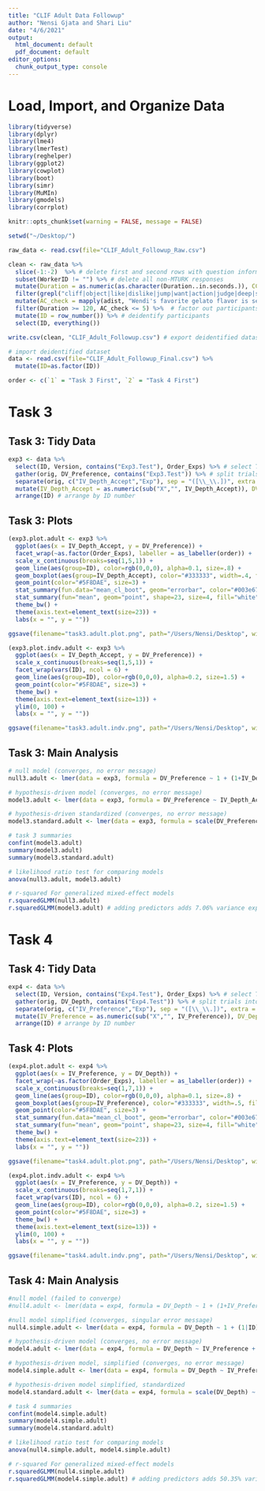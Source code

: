 ---
title: "CLIF Adult Data Followup"
author: "Nensi Gjata and Shari Liu"
date: "4/6/2021"
output:
  html_document: default
  pdf_document: default
editor_options:
  chunk_output_type: console
---

# Load, Import, and Organize Data

```{r load, message=FALSE}
library(tidyverse)
library(dplyr)
library(lme4)
library(lmerTest)
library(reghelper)
library(ggplot2)
library(cowplot)
library(boot)
library(simr)
library(MuMIn)
library(gmodels)
library(corrplot)

knitr::opts_chunk$set(warning = FALSE, message = FALSE) 

setwd("~/Desktop/")
```

```{r cleanup, echo=FALSE, eval=FALSE}
raw_data <- read.csv(file="CLIF_Adult_Followup_Raw.csv")

clean <- raw_data %>%
  slice(-1:-2)  %>% # delete first and second rows with question information
  subset(WorkerID != "") %>% # delete all non-MTURK responses
  mutate(Duration = as.numeric(as.character(Duration..in.seconds.)), CC6 = as.character(CC6), AC=as.character(AC)) %>% # convert exclusion measures to characters or numbers
  filter(grepl("cliff|object|like|dislike|jump|want|action|judge|deep|shallow|rate|small|big|answer|figure", CC6)) %>% # filter out participants who did not include at least 1 keyword in their responses
  mutate(AC_check = mapply(adist, "Wendi's favorite gelato flavor is sea salt caramel", AC)) %>%  # create column for mistakes in attention check
  filter(Duration >= 120, AC_check <= 5) %>%  # factor out participants who spent less than four minutes, greater than five mistakes in attention check
  mutate(ID = row_number()) %>% # deidentify participants
  select(ID, everything())

write.csv(clean, "CLIF_Adult_Followup.csv") # export deidentified dataset
```

```{r import.data}
# import deidentified dataset
data <- read.csv(file="CLIF_Adult_Followup_Final.csv") %>% 
  mutate(ID=as.factor(ID))

order <- c(`1` = "Task 3 First", `2` = "Task 4 First")
```










# Task 3

## Task 3: Tidy Data
```{r exp3, echo=FALSE}
exp3 <- data %>%
  select(ID, Version, contains("Exp3.Test"), Order_Exps) %>% # select Task 3 trials, ID, and Version
  gather(orig, DV_Preference, contains("Exp3.Test")) %>% # split trials into rows
  separate(orig, c("IV_Depth_Accept","Exp"), sep = "([\\_\\.])", extra = "drop") %>% # separate trial number
  mutate(IV_Depth_Accept = as.numeric(sub("X","", IV_Depth_Accept)), DV_Preference = ifelse(Version %in% "A", 100 - as.numeric(DV_Preference), as.numeric(DV_Preference))) %>% # find depth, adjust for counterbalancing
  arrange(ID) # arrange by ID number
```

## Task 3: Plots
```{r exp3.plot, echo=FALSE, eval=FALSE}
(exp3.plot.adult <- exp3 %>% 
  ggplot(aes(x = IV_Depth_Accept, y = DV_Preference)) +
  facet_wrap(~as.factor(Order_Exps), labeller = as_labeller(order)) +
  scale_x_continuous(breaks=seq(1,5,1)) +
  geom_line(aes(group=ID), color=rgb(0,0,0), alpha=0.1, size=.8) +
  geom_boxplot(aes(group=IV_Depth_Accept), color="#333333", width=.4, fill=NA, size=1) +
  geom_point(color="#5F8DAE", size=3) +
  stat_summary(fun.data="mean_cl_boot", geom="errorbar", color="#003e67", width=0.15, size=1.5) +
  stat_summary(fun="mean", geom="point", shape=23, size=4, fill="white", color="#003e67", stroke=2) +
  theme_bw() +
  theme(axis.text=element_text(size=23)) +
  labs(x = "", y = ""))

ggsave(filename="task3.adult.plot.png", path="/Users/Nensi/Desktop", width = 30, height = 21, units = "cm", dpi=300)
```

```{r exp3.plot.indv, echo=FALSE, eval=FALSE}
(exp3.plot.indv.adult <- exp3 %>% 
  ggplot(aes(x = IV_Depth_Accept, y = DV_Preference)) +
  scale_x_continuous(breaks=seq(1,5,1)) +
  facet_wrap(vars(ID), ncol = 6) +
  geom_line(aes(group=ID), color=rgb(0,0,0), alpha=0.2, size=1.5) +
  geom_point(color="#5F8DAE", size=3) +
  theme_bw() +
  theme(axis.text=element_text(size=13)) +
  ylim(0, 100) +
  labs(x = "", y = ""))

ggsave(filename="task3.adult.indv.png", path="/Users/Nensi/Desktop", width = 36, height = 30, units = "cm", dpi=300)
```

## Task 3: Main Analysis
```{r exp3.analysis}
# null model (converges, no error message)
null3.adult <- lmer(data = exp3, formula = DV_Preference ~ 1 + (1+IV_Depth_Accept|ID))

# hypothesis-driven model (converges, no error message)
model3.adult <- lmer(data = exp3, formula = DV_Preference ~ IV_Depth_Accept + (1+IV_Depth_Accept|ID))

# hypothesis-driven standardized (converges, no error message)
model3.standard.adult <- lmer(data = exp3, formula = scale(DV_Preference) ~ scale(IV_Depth_Accept) + (1+scale(IV_Depth_Accept)|ID))

# task 3 summaries
confint(model3.adult)
summary(model3.adult)
summary(model3.standard.adult)

# likelihood ratio test for comparing models
anova(null3.adult, model3.adult) 

# r-squared For generalized mixed-effect models
r.squaredGLMM(null3.adult)
r.squaredGLMM(model3.adult) # adding predictors adds 7.06% variance explained 
```



# Task 4

## Task 4: Tidy Data
```{r exp4, echo=FALSE}
exp4 <- data %>%
  select(ID, Version, contains("Exp4.Test"), Order_Exps) %>% # select Task 4 trials, ID, and Version
  gather(orig, DV_Depth, contains("Exp4.Test")) %>% # split trials into rows
  separate(orig, c("IV_Preference","Exp"), sep = "([\\_\\.])", extra = "drop") %>% # separate trial number
  mutate(IV_Preference = as.numeric(sub("X","", IV_Preference)), DV_Depth = ifelse(Version %in% "A", 100 - as.numeric(DV_Depth), as.numeric(DV_Depth))) %>% # find preference, adjust for counterbalancing
  arrange(ID) # arrange by ID number

```

## Task 4: Plots
```{r exp4.plot, echo=FALSE, eval=FALSE}
(exp4.plot.adult <- exp4 %>% 
  ggplot(aes(x = IV_Preference, y = DV_Depth)) +
  facet_wrap(~as.factor(Order_Exps), labeller = as_labeller(order)) +
  scale_x_continuous(breaks=seq(1,7,1)) +
  geom_line(aes(group=ID), color=rgb(0,0,0), alpha=0.1, size=.8) +
  geom_boxplot(aes(group=IV_Preference), color="#333333", width=.5, fill=NA, size=1) +
  geom_point(color="#5F8DAE", size=3) +
  stat_summary(fun.data="mean_cl_boot", geom="errorbar", color="#003e67", width=0.15, size=1.5) +
  stat_summary(fun="mean", geom="point", shape=23, size=4, fill="white", color="#003e67", stroke=2) +
  theme_bw() +
  theme(axis.text=element_text(size=23)) +
  labs(x = "", y = ""))

ggsave(filename="task4.adult.plot.png", path="/Users/Nensi/Desktop", width = 30, height = 20, units = "cm", dpi=300)
```

```{r exp4.plot.indv, echo=FALSE, eval=FALSE}
(exp4.plot.indv.adult <- exp4 %>% 
  ggplot(aes(x = IV_Preference, y = DV_Depth)) +
  scale_x_continuous(breaks=seq(1,7,1)) +
  facet_wrap(vars(ID), ncol = 6) +
  geom_line(aes(group=ID), color=rgb(0,0,0), alpha=0.2, size=1.5) +
  geom_point(color="#5F8DAE", size=3) +
  theme_bw() +
  theme(axis.text=element_text(size=13)) +
  ylim(0, 100) +
  labs(x = "", y = ""))

ggsave(filename="task4.adult.indv.png", path="/Users/Nensi/Desktop", width = 36, height = 30, units = "cm", dpi=300)

```

## Task 4: Main Analysis
```{r exp4.analysis}
#null model (failed to converge)
#null4.adult <- lmer(data = exp4, formula = DV_Depth ~ 1 + (1+IV_Preference|ID))

#null model simplified (converges, singular error message)
null4.simple.adult <- lmer(data = exp4, formula = DV_Depth ~ 1 + (1|ID))

# hypothesis-driven model (converges, no error message)
model4.adult <- lmer(data = exp4, formula = DV_Depth ~ IV_Preference + (1+IV_Preference|ID))

# hypothesis-driven model, simplified (converges, no error message)
model4.simple.adult <- lmer(data = exp4, formula = DV_Depth ~ IV_Preference + (1|ID))

# hypothesis-driven model simplified, standardized
model4.standard.adult <- lmer(data = exp4, formula = scale(DV_Depth) ~ scale(IV_Preference) + (1|ID))

# task 4 summaries
confint(model4.simple.adult)
summary(model4.simple.adult)
summary(model4.standard.adult)

# likelihood ratio test for comparing models
anova(null4.simple.adult, model4.simple.adult) 

# r-squared For generalized mixed-effect models
r.squaredGLMM(null4.simple.adult)
r.squaredGLMM(model4.simple.adult) # adding predictors adds 50.35% variance explained 
```
